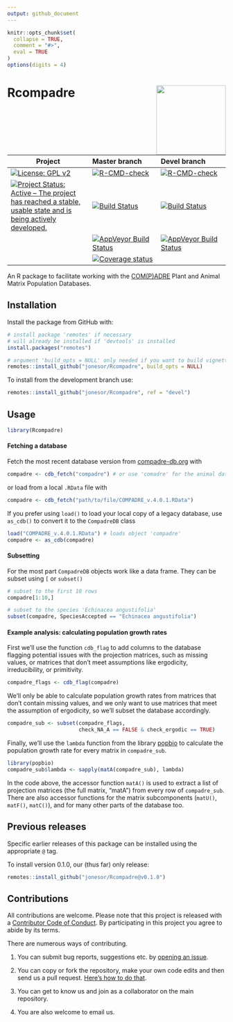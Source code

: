 ```yaml
---
output: github_document
---
```


<!-- README.md is generated from README.Rmd. Please edit that file -->

```r
knitr::opts_chunk$set(
  collapse = TRUE,
  comment = "#>",
  eval = TRUE
)
options(digits = 4)
```

# Rcompadre  <img src="man/figures/logo.png" height="160px" align="right" />



<!--- Continuous integration badges --->
<!--- BE CAREFUL WITH THE FORMATTING --->

| Project                                                                                                                                                                                                                        | Master branch                                                                                                                                                                              | Devel branch                                                                                                                                                                              |
|--------------------------------------------------------------------------------------------------------------------------------------------------------------------------------------------------------------------------------|:-------------------------------------------------------------------------------------------------------------------------------------------------------------------------------------------|:------------------------------------------------------------------------------------------------------------------------------------------------------------------------------------------|
| [![License: GPL v2](https://img.shields.io/badge/License-GPL%20v2-blue.svg)](https://www.gnu.org/licenses/old-licenses/gpl-2.0.en.html)                                                                                        | [![R-CMD-check](https://github.com/jonesor/Rcompadre/actions/workflows/R-CMD-check.yaml/badge.svg?branch=master)](https://github.com/jonesor/Rcompadre/actions/workflows/R-CMD-check.yaml) | [![R-CMD-check](https://github.com/jonesor/Rcompadre/actions/workflows/R-CMD-check.yaml/badge.svg?branch=devel)](https://github.com/jonesor/Rcompadre/actions/workflows/R-CMD-check.yaml) |
| [![Project Status: Active – The project has reached a stable, usable state and is being actively developed.](https://www.repostatus.org/badges/latest/active.svg)](https://www.repostatus.org/#active) | [![Build Status](https://travis-ci.org/jonesor/Rcompadre.svg?branch=master)](https://travis-ci.org/jonesor/Rcompadre)                                                                      | [![Build Status](https://travis-ci.org/jonesor/Rcompadre.svg?branch=master)](https://travis-ci.org/jonesor/Rcompadre)                                                                     |
|                                                                                                                                                                                                                                | [![AppVeyor Build Status](https://ci.appveyor.com/api/projects/status/github/jonesor/Rcompadre?branch=master&svg=true)](https://ci.appveyor.com/project/jonesor/Rcompadre)                 | [![AppVeyor Build Status](https://ci.appveyor.com/api/projects/status/github/jonesor/Rcompadre?branch=devel&svg=true)](https://ci.appveyor.com/project/jonesor/Rcompadre)                 |
|                                                                                                                                                                                                                                | [![Coverage status](https://codecov.io/gh/jonesor/Rcompadre/branch/devel/graph/badge.svg)](https://codecov.io/github/jonesor/Rcompadre?branch=master)                                      |                                                                                                                                                                                           |

<!--- Continuous Integration Badges End --->

An R package to facilitate working with the [COM(P)ADRE](https://www.compadre-db.org/) Plant and Animal Matrix Population Databases.

## Installation

Install the package from GitHub with:

```r
# install package 'remotes' if necessary
# will already be installed if 'devtools' is installed
install.packages("remotes") 

# argument 'build_opts = NULL' only needed if you want to build vignettes
remotes::install_github("jonesor/Rcompadre", build_opts = NULL)
```

To install from the development branch use:

```r
remotes::install_github("jonesor/Rcompadre", ref = "devel")
```

## Usage

```r
library(Rcompadre)
```

#### Fetching a database

Fetch the most recent database version from [compadre-db.org](https://www.compadre-db.org/) with

```r
compadre <- cdb_fetch("compadre") # or use 'comadre' for the animal database
```

or load from a local `.RData` file with

```r
compadre <- cdb_fetch("path/to/file/COMPADRE_v.4.0.1.RData")
```

If you prefer using `load()` to load your local copy of a legacy database, use `as_cdb()` to convert it to the `CompadreDB` class

```r
load("COMPADRE_v.4.0.1.RData") # loads object 'compadre'
compadre <- as_cdb(compadre)
```

#### Subsetting

For the most part `CompadreDB` objects work like a data frame. They can be subset using `[` or `subset()`

```r
# subset to the first 10 rows
compadre[1:10,]

# subset to the species 'Echinacea angustifolia'
subset(compadre, SpeciesAccepted == "Echinacea angustifolia")
```

#### Example analysis: calculating population growth rates

First we'll use the function `cdb_flag` to add columns to the database flagging potential issues with the projection matrices, such as missing values, or matrices that don't meet assumptions like ergodicity, irreducibility, or primitivity.

```r
compadre_flags <- cdb_flag(compadre)
```

We'll only be able to calculate population growth rates from matrices that don't contain missing values, and we only want to use matrices that meet the assumption of ergodicity, so we'll subset the database accordingly.

```r
compadre_sub <- subset(compadre_flags,
                       check_NA_A == FALSE & check_ergodic == TRUE)
```

Finally, we'll use the `lambda` function from the library [popbio](https://github.com/cstubben/popbio) to calculate the population growth rate for every matrix in `compadre_sub`.

```r
library(popbio)
compadre_sub$lambda <- sapply(matA(compadre_sub), lambda)
```

In the code above, the accessor function `matA()` is used to extract a list of projection matrices (the full matrix, "matA") from every row of `compadre_sub`. There are also accessor functions for the matrix subcomponents (`matU()`, `matF()`, `matC()`), and for many other parts of the database too.

## Previous releases

Specific earlier releases of this package can be installed using the appropriate `@` tag. 

To install version 0.1.0, our (thus far) only release:

```r
remotes::install_github("jonesor/Rcompadre@v0.1.0")
```

## Contributions

All contributions are welcome. Please note that this project is released with a [Contributor Code of Conduct](CONDUCT.md). By participating in this project you agree to abide by its terms.


There are numerous ways of contributing. 

1. You can submit bug reports, suggestions etc. by [opening an issue](https://github.com/jonesor/Rcompadre/issues).

2. You can copy or fork the repository, make your own code edits and then send us a pull request. [Here's how to do that](https://jarv.is/notes/how-to-pull-request-fork-github/).

3. You can get to know us and join as a collaborator on the main repository.

4. You are also welcome to email us.
